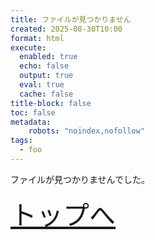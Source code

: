 ```yaml
---
title: ファイルが見つかりません
created: 2025-08-30T10:00
format: html
execute:
  enabled: true
  echo: false
  output: true
  eval: true
  cache: false
title-block: false
toc: false
metadata:
    robots: "noindex,nofollow"
tags:
  - foo
---
```


ファイルが見つかりませんでした。

<span style="font-size:3em">
[トップへ](/)
</span>
